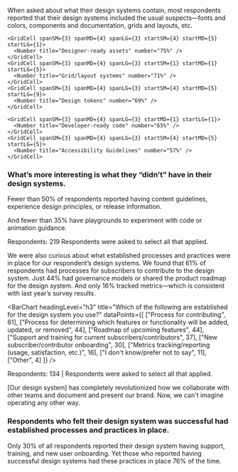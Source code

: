 
<ScreenBlock>
<div id="section-2">
  <SectionHeader number={2} title="What’s in a Design System">
    <p>When asked about what their design systems contain, most respondents reported that their design systems included the usual suspects—fonts and colors, components and documentation, grids and layouts, etc.</p>
  </SectionHeader>
  
  <Grid gap="lg" gapColMD="1xl" gapColLG="none">
    <GridCell spanSM={3} spanMD={4} spanLG={3}>
      <Number title="Typefaces, colors, and&nbsp;styles" number="98%" />
    </GridCell>
    <GridCell spanSM={3} spanMD={4} spanLG={3} startSM={4} startMD={5} startLG={5}>
      <Number title="Components" number="95%" />
    </GridCell>
    <GridCell spanSM={3} spanMD={4} spanLG={3} startLG={9}>
      <Number title="Component Documentation" number="85%" />
    </GridCell>
    
    <GridCell spanSM={3} spanMD={4} spanLG={3} startSM={4} startMD={5} startLG={1}>
      <Number title="Designer-ready assets" number="75%" />
    </GridCell>
    <GridCell spanSM={3} spanMD={4} spanLG={3} startSM={1} startMD={1} startLG={5}>
      <Number title="Grid/layout systems" number="71%" />
    </GridCell>
    <GridCell spanSM={3} spanMD={4} spanLG={3} startSM={4} startMD={5} startLG={9}>
      <Number title="Design tokens" number="69%" />
    </GridCell>
    
    <GridCell spanSM={3} spanMD={4} spanLG={3} startMD={1} startLG={1}>
      <Number title="Developer-ready code" number="65%" />
    </GridCell>
    <GridCell spanSM={3} spanMD={4} spanLG={3} startSM={4} startMD={5} startLG={5}>
      <Number title="Accessibility Guidelines" number="57%" />
    </GridCell>
  </Grid>
  
  <Grid className="util-margin-top-1xl">
    <GridCell spanMD={7} spanLG={9}>
      <h3>What’s more interesting is what they “didn’t” have in their design systems.</h3>
    </GridCell>
  </Grid>
  <Grid className="util-margin-top-1xl" gapRowMD="2xl" gap="lg">
    <GridCell spanSM={3} spanMD={2} spanLG={3} rowSpanMD={2} positionMD="sticky" topMD="10vh">
      <p>Fewer than 50% of respondents reported having content guidelines, experience design principles, or release information.</p>
      <p>And fewer than 35% have playgrounds to experiment with code or animation guidance.</p>
      <p class="cmp-type-caption">Respondents: 219 Respondents were asked to select all that applied.</p>
    </GridCell>
    <GridCell span={4} start={2} spanSM={3} startSM={4} spanMD={2} startMD={3} startLG={5}>
      <Gauge title="Content Guidelines" number={45} />
    </GridCell>
    <GridCell span={4} start={2} spanSM={3} startSM={1} spanMD={2} startMD={5} startLG={8}>
      <Gauge title="Experience Design Principles" number={42} />
    </GridCell>
    <GridCell span={4} start={2} spanSM={3} startSM={4} spanMD={2} startMD={7} startLG={11}>
      <Gauge title="Release Information" number={41} />
    </GridCell>
    <GridCell span={4} start={2} spanSM={3} startSM={1} spanMD={2} startMD={3} startLG={5}>
      <Gauge title="Playground to Experiment with&nbsp;Code" number={34} />
    </GridCell>
    <GridCell span={4} start={2} spanSM={3} startSM={4} startMD={5} spanMD={2} startLG={8}>
      <Gauge title="Animation Guidelines" number={19} />
    </GridCell>
  </Grid>
  
  <RelatedReading>
    <RelatedArticle title="The Anatomy of a Design System" description="A design system should have certain fundamental pieces in order to be successful. But what are those pieces?" image="/images/2022/anatomy-of-design-system.svg" href="https://sparkbox.com/foundry/design_system_makeup_design_system_layers_parts_of_a_design_system" />
  </RelatedReading>
    
  <Grid>
    <GridCell spanMD={7} spanLG={9}>
      <p class="cmp-type-heading-4">We were also curious about what established processes and practices were in place for our respondent’s design systems. We found that 61% of respondents had processes for subscribers to contribute to the design system. Just 44% had governance models or shared the product roadmap for the design system. And only 16% tracked metrics&mdash;which is consistent with last year’s survey results.</p>
    </GridCell>
  </Grid>

  <BarChart
    headingLevel="h3"
    title="Which of the following are established for the design system you use?"
    dataPoints={[
      ["Process for contributing", 61],
      ["Process for determining which features or functionality will be added, updated, or removed", 44],
      ["Roadmap of upcoming features", 44],
      ["Support and training for current subscribers/contributors", 37],
      ["New subscriber/contributor onboarding", 30],
      ["Metrics tracking/reporting (usage, satisfaction, etc.)", 16],
      ["I don't know/prefer not to say", 11],
      ["Other", 4]
    ]}
   />
  <p class="cmp-type-caption util-margin-top-lg">Respondents: 134 | Respondents were asked to select all that applied.</p>

  <Quote source="Design System Maintainer">[Our design system] has completely revolutionized how we collaborate with other teams and document and present our brand. Now, we can't imagine operating any other way.</Quote>

  <Grid gap="lg" gapColMD="1xl" gapColLG="none">
    <GridCell spanMD={7} spanLG={9}>
      <h3>Respondents who felt their design system was successful had established processes and practices in place.</h3>
    </GridCell>
    <GridCell span={4} start={2} spanSM={3} startSM={1} startMD={2} startLG={1} spanLG={2}>
      <Gauge title="Onboarding new subscribers and/or contributors" number={84} />
    </GridCell>
    <GridCell span={4} start={2} spanSM={3} startSM={4} startMD={5} startLG={4} spanLG={2}>
      <Gauge title="Determining what to add, update, or remove" number={78} />
    </GridCell>
    <GridCell span={4} start={2} spanSM={3} startSM={1} startMD={2} startLG={7} spanLG={2}>
      <Gauge title="Contributing" number={76} />
    </GridCell>
    <GridCell span={4} start={2} spanSM={3} startSM={4} startMD={5} startLG={10} spanLG={2}>
      <Gauge title="Training and Support" number={76} />
    </GridCell>
  </Grid>
  
  <KeyFinding>Only 30% of all respondents reported their design system having support, training, and new user onboarding. Yet those who reported having successful design systems had these practices in place 76% of the time.</KeyFinding>
</div>
</ScreenBlock>
